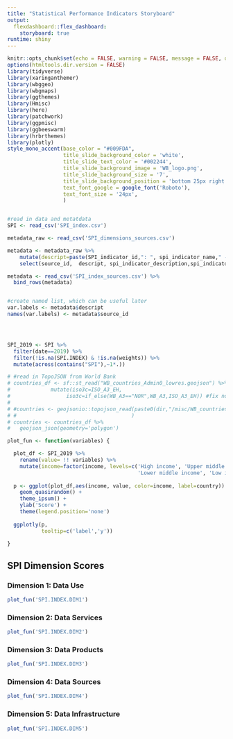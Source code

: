 ```yaml
---
title: "Statistical Performance Indicators Storyboard"
output: 
  flexdashboard::flex_dashboard:
    storyboard: true
runtime: shiny  
---
```



```r
knitr::opts_chunk$set(echo = FALSE, warning = FALSE, message = FALSE, dpi=500, dev='svg')
options(htmltools.dir.version = FALSE)
library(tidyverse)
library(xaringanthemer)
library(wbggeo)
library(wbgmaps)
library(ggthemes)
library(Hmisc)
library(here)
library(patchwork)
library(ggpmisc)
library(ggbeeswarm)
library(hrbrthemes)
library(plotly)
style_mono_accent(base_color = "#009FDA",
                  title_slide_background_color = 'white',
                  title_slide_text_color = '#002244',
                  title_slide_background_image = 'WB_logo.png',
                  title_slide_background_size = '7',
                  title_slide_background_position = 'bottom 25px right 25px;',
                  text_font_google = google_font('Roboto'),
                  text_font_size = '24px',
                  )



```

```r

#read in data and metatdata
SPI <- read_csv('SPI_index.csv')

metadata_raw <- read_csv('SPI_dimensions_sources.csv')

metadata <- metadata_raw %>%
    mutate(descript=paste(SPI_indicator_id,": ", spi_indicator_name," - ",source_name , sep="")) %>%
    select(source_id,  descript, spi_indicator_description,spi_indicator_scoring)

metadata <- read_csv('SPI_index_sources.csv') %>%
  bind_rows(metadata)


#create named list, which can be useful later
var.labels <- metadata$descript
names(var.labels) <- metadata$source_id




SPI_2019 <- SPI %>%
  filter(date==2019) %>%
  filter(!is.na(SPI.INDEX) & !is.na(weights)) %>%
  mutate(across(contains("SPI"),~1*.))

# #read in TopoJSON from World Bank
# countries_df <- sf::st_read("WB_countries_Admin0_lowres.geojson") %>%
#             mutate(iso3c=ISO_A3_EH,
#                  iso3c=if_else(WB_A3=="NOR",WB_A3,ISO_A3_EH)) #fix norway which has no iso3c
# 
# #countries <- geojsonio::topojson_read(paste0(dir,"/misc/WB_countries_Admin0_topojson.json")
# #                                     ) 
# countries <- countries_df %>%
#   geojson_json(geometry='polygon')

plot_fun <- function(variables) {

  plot_df <- SPI_2019 %>%
    rename(value= !! variables) %>%
    mutate(income=factor(income, levels=c('High income', 'Upper middle income', 
                                          'Lower middle income', 'Low income')))
  
  p <- ggplot(plot_df,aes(income, value, color=income, label=country)) + 
    geom_quasirandom() + 
    theme_ipsum() +
    ylab('Score') +
    theme(legend.position='none') 
  
  ggplotly(p,
           tooltip=c('label','y'))
    
}

```


SPI Dimension Scores {.tabset }
-------------------------------------

### Dimension 1: Data Use
```r

plot_fun('SPI.INDEX.DIM1')

```

### Dimension 2: Data Services
```r

plot_fun('SPI.INDEX.DIM2')


```

### Dimension 3: Data Products
```r

plot_fun('SPI.INDEX.DIM3')


```

### Dimension 4: Data Sources
```r

plot_fun('SPI.INDEX.DIM4')


```

### Dimension 5: Data Infrastructure
```r

plot_fun('SPI.INDEX.DIM5')


```

